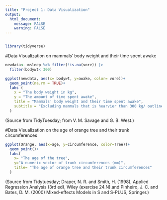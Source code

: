 ```yaml
---
title: "Project 1: Data Visualization"
output:
  html_document:
    message: FALSE
    warning: FALSE
---
```


```r

```

```r
library(tidyverse)
```

#Data Visualization on mammals' body weight and their time spent awake

```r
newdata<- msleep %>% filter(!is.na(vore)) |>
  filter(bodywt< 300)

ggplot(newdata, aes(x= bodywt, y=awake, color= vore))+
  geom_point(na.rm = TRUE)+
  labs (
    x = "The body weight in kg",
    y = "The amount of time spent awake",
    title = "Mammals' body weight and their time spent awake", 
    subtitle = "Excluding mammals that is hearvier than 300 kg/ outliners"
  )

```

(Source from TidyTuesday; from V. M. Savage and G. B. West.)

#Data Visualization on the age of orange tree and their trunk circumferences

```r
ggplot(Orange, aes(x=age, y=circumference, color=Tree))+
  geom_point()+
  labs(
    x= "The age of the tree", 
    y="A numeric vector of trunk circumferences (mm)", 
    title= "The age of orange tree and their trunk circumferences"
  )
```

(Source from Tidytuesday; Draper, N. R. and Smith, H. (1998), Applied Regression Analysis (3rd ed), Wiley (exercise 24.N).and Pinheiro, J. C. and Bates, D. M. (2000) Mixed-effects Models in S and S-PLUS, Springer.)
